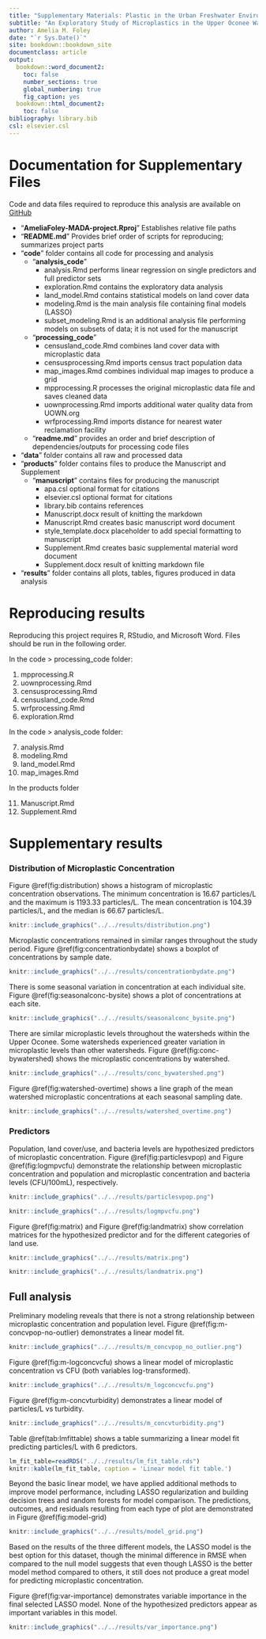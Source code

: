 ```yaml
---
title: "Supplementary Materials: Plastic in the Urban Freshwater Environment"
subtitle: "An Exploratory Study of Microplastics in the Upper Oconee Watershed via Community-Based Efforts"
author: Amelia M. Foley
date: "`r Sys.Date()`"
site: bookdown::bookdown_site
documentclass: article
output:
  bookdown::word_document2: 
    toc: false
    number_sections: true
    global_numbering: true
    fig_caption: yes
  bookdown::html_document2: 
    toc: false
bibliography: library.bib 
csl: elsevier.csl
---
```


# Documentation for Supplementary Files
Code and data files required to reproduce this analysis are available on [GitHub](https://github.com/ameliafoley/AmeliaFoley-MADA-project)

* "**AmeliaFoley-MADA-project.Rproj**" Establishes relative file paths
* "**README.md**" Provides brief order of scripts for reproducing; summarizes project parts
* "**code**" folder contains all code for processing and analysis
  + "**analysis_code**"
    + analysis.Rmd performs linear regression on single predictors and full predictor sets
    + exploration.Rmd contains the exploratory data analysis
    + land_model.Rmd contains statistical models on land cover data
    + modeling.Rmd is the main analysis file containing final models (LASSO)
    + subset_modeling.Rmd is an additional analysis file performing models on subsets of data; it is not used for the manuscript
  + "**processing_code**"
    + censusland_code.Rmd combines land cover data with microplastic data
    + censusprocessing.Rmd imports census tract population data
    + map_images.Rmd combines individual map images to produce a grid
    + mpprocessing.R processes the original microplastic data file and saves cleaned data
    + uownprocessing.Rmd imports additional water quality data from UOWN.org
    + wrfprocessing.Rmd imports distance for nearest water reclamation facility
  + "**readme.md**" provides an order and brief description of dependencies/outputs for processing code files
* "**data**" folder contains all raw and processed data
* "**products**" folder contains files to produce the Manuscript and Supplement
  + "**manuscript**" contains files for producing the manuscript
    + apa.csl optional format for citations
    + elsevier.csl optional format for citations
    + library.bib contains references
    + Manuscript.docx result of knitting the markdown
    + Manuscript.Rmd creates basic manuscript word document
    + style_template.docx placeholder to add special formatting to manuscript
    + Supplement.Rmd creates basic supplemental material word document
    + Supplement.docx result of knitting markdown file
* "**results**" folder contains all plots, tables, figures produced in data analysis

# Reproducing results
Reproducing this project requires R, RStudio, and Microsoft Word. Files should be run in the following order. 

In the code > processing_code folder:

1. mpprocessing.R
2. uownprocessing.Rmd
3. censusprocessing.Rmd
4. censusland_code.Rmd
5. wrfprocessing.Rmd
6. exploration.Rmd

In the code > analysis_code folder:

7. analysis.Rmd
8. modeling.Rmd
9. land_model.Rmd
10. map_images.Rmd

In the products folder

11. Manuscript.Rmd
12. Supplement.Rmd


# Supplementary results

### Distribution of Microplastic Concentration

Figure \@ref(fig:distribution) shows a histogram of microplastic concentration observations. The minimum concentration is 16.67 particles/L and the maximum is 1193.33 particles/L. The mean concentration is 104.39 particles/L, and the median is 66.67 particles/L. 

```r
knitr::include_graphics("../../results/distribution.png")
```

Microplastic concentrations remained in similar ranges throughout the study period. Figure \@ref(fig:concentrationbydate) shows a boxplot of concentrations by sample date. 

```r
knitr::include_graphics("../../results/concentrationbydate.png")
```

There is some seasonal variation in concentration at each individual site. Figure \@ref(fig:seasonalconc-bysite) shows a plot of concentrations at each site. 

```r
knitr::include_graphics("../../results/seasonalconc_bysite.png")
```

There are similar microplastic levels throughout the watersheds within the Upper Oconee. Some watersheds experienced greater variation in microplastic levels than other watersheds. Figure \@ref(fig:conc-bywatershed) shows the microplastic concentrations by watershed. 

```r
knitr::include_graphics("../../results/conc_bywatershed.png")
```

Figure \@ref(fig:watershed-overtime) shows a line graph of the mean watershed microplastic concentrations at each seasonal sampling date. 

```r
knitr::include_graphics("../../results/watershed_overtime.png")
```

### Predictors
Population, land cover/use, and bacteria levels are hypothesized predictors of microplastic concentration. Figure \@ref(fig:particlesvpop) and Figure \@ref(fig:logmpvcfu) demonstrate the relationship between microplastic concentration and population and microplastic concentration and bacteria levels (CFU/100mL), respectively. 

```r
knitr::include_graphics("../../results/particlesvpop.png")
```

```r
knitr::include_graphics("../../results/logmpvcfu.png")
```

Figure \@ref(fig:matrix) and Figure \@ref(fig:landmatrix) show correlation matrices for the hypothesized predictor and for the different categories of land use. 

```r
knitr::include_graphics("../../results/matrix.png")
```

```r
knitr::include_graphics("../../results/landmatrix.png")
```

## Full analysis

Preliminary modeling reveals that there is not a strong relationship between microplastic concentration and population level. Figure \@ref(fig:m-concvpop-no-outlier) demonstrates a linear model fit. 

```r
knitr::include_graphics("../../results/m_concvpop_no_outlier.png")
```

Figure \@ref(fig:m-logconcvcfu) shows a linear model of microplastic concentration vs CFU (both variables log-transformed). 

```r
knitr::include_graphics("../../results/m_logconcvcfu.png")
```

Figure \@ref(fig:m-concvturbidity) demonstrates a linear model of particles/L vs turbidity.

```r
knitr::include_graphics("../../results/m_concvturbidity.png")
```

Table \@ref(tab:lmfittable) shows a table summarizing a linear model fit predicting particles/L with 6 predictors. 

```r
lm_fit_table=readRDS("../../results/lm_fit_table.rds")
knitr::kable(lm_fit_table, caption = 'Linear model fit table.')
```

Beyond the basic linear model, we have applied additional methods to improve model performance, including LASSO regularization and building decision trees and random forests for model comparison. The predictions, outcomes, and residuals resulting from each type of plot are demonstrated in Figure \@ref(fig:model-grid)

```r
knitr::include_graphics("../../results/model_grid.png")
```

Based on the results of the three different models, the LASSO model is the best option for this dataset, though the minimal difference in RMSE when compared to the null model suggests that even though LASSO is the better model method compared to others, it still does not produce a great model for predicting microplastic concentration. 

Figure \@ref(fig:var-importance) demonstrates variable importance in the final selected LASSO model. None of the hypothesized predictors appear as important variables in this model. 

```r
knitr::include_graphics("../../results/var_importance.png")
```

